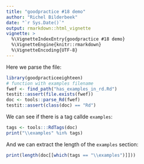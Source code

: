 ```yaml
---
title: "goodpractice #18 demo"
author: "Richel Bilderbeek"
date: "`r Sys.Date()`"
output: rmarkdown::html_vignette
vignette: >
  %\VignetteIndexEntry{goodpractice #18 demo}
  %\VignetteEngine{knitr::rmarkdown}
  %\VignetteEncoding{UTF-8}
---
```


Here we parse the file:

```r
library(goodpracticeeighteen)
# function with examples filename
fwef <- find_path("has_examples_in_rd.Rd")
testit::assert(file.exists(fwef))
doc <- tools::parse_Rd(fwef)
testit::assert(class(doc) == "Rd")
```

We can see if there is a tag callde `examples`:

```r
tags <- tools:::RdTags(doc)
print("\\examples" %in% tags)
```

And we can extract the length of the `examples` section:

```r
print(length(doc[[which(tags == "\\examples")]]))
```